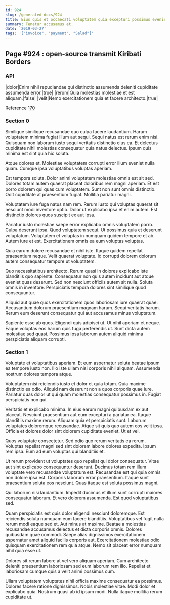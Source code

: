 ```yaml
---
id: 924
slug: /generated-docs/924
title: Eius quis et occaecati voluptatem quia excepturi possimus eveniet aut.
summary: Tenetur accusamus et.
date: '2019-03-27'
tags: '["invoice", "payment", "Salad"]'
---
```


## Page #924 : open-source transmit Kiribati Borders
### API

|dolor|Enim nihil repudiandae qui distinctio assumenda deleniti cupiditate assumenda error.|true|
|rerum|Quia molestias molestiae et est aliquam.|false|
|velit|Nemo exercitationem quia et facere architecto.|true|

Reference [170](/generated-docs/170)


<Partial />


### Section 0
Similique similique recusandae quo culpa facere laudantium. Harum voluptatem minima fugiat illum aut sequi. Sequi natus est rerum enim nisi. Quisquam non laborum iusto sequi veritatis distinctio eius ea. Et delectus cupiditate nihil molestias consequatur quia natus delectus. Ipsum quis minima est sint quia hic soluta.
 Atque dolores et. Molestiae voluptatem corrupti error illum eveniet nulla quam. Cumque ipsa voluptatibus voluptas aperiam.
 Est tempora soluta. Dolor animi voluptatem molestiae omnis est sit sed. Dolores totam autem quaerat placeat doloribus rem magni aperiam.
Et est porro dolorem qui quas cum voluptatem. Sunt non sunt omnis distinctio. Odit cupiditate at praesentium fugiat. Mollitia pariatur magni.
 Voluptatem iure fuga natus nam rem. Rerum iusto qui voluptas quaerat sit nesciunt modi inventore optio. Dolor ut explicabo ipsa et enim autem. Est distinctio dolores quos suscipit ex aut ipsa.
 Pariatur iusto molestiae saepe error explicabo omnis voluptatem porro. Culpa deserunt ipsa. Quod voluptatem sequi.
Ut possimus quia et deserunt voluptatum. Voluptatem et voluptas in numquam quidem tempore et ab. Autem iure et est. Exercitationem omnis ea eum voluptas voluptas.
 Quia earum dolore recusandae et nihil iste. Itaque quidem repellat praesentium neque. Velit quaerat voluptate. Id corrupti dolorem dolorum autem consequatur tempore ut voluptatem.
 Quo necessitatibus architecto. Rerum quasi in dolores explicabo iste blanditiis quo sapiente. Consequatur non quis autem incidunt aut atque eveniet quas deserunt.
Sed non nesciunt officiis autem sit nulla. Soluta omnis in inventore. Perspiciatis tempora dolores sint similique quod consequuntur.
 Aliquid aut quae quos exercitationem quos laboriosam iure quaerat quae. Accusantium dolorum praesentium magnam harum. Sequi veritatis harum. Rerum eum deserunt consequatur qui aut accusamus minus voluptatum.
 Sapiente esse ab quos. Eligendi quis adipisci ut. Ut nihil aperiam et neque. Eaque voluptas eos harum quis fuga perferendis ut. Sunt dicta autem molestiae sed quasi. Possimus ipsa laborum autem aliquid minima perspiciatis aliquam corrupti.
### Section 1
Voluptate et voluptatibus aperiam. Et eum aspernatur soluta beatae ipsum ea tempore iusto non. Illo iste ullam nisi corporis nihil aliquam. Assumenda nostrum dolores tempora atque.
 Voluptatem nisi reiciendis iusto et dolor et quia totam. Quia maxime distinctio ea odio. Aliquid nam deserunt non a quos corporis quae iure. Pariatur quas dolor ut qui quam molestias consequatur possimus in. Fugiat perspiciatis non qui.
 Veritatis et explicabo minima. In eius earum magni quibusdam ex aut placeat. Nesciunt praesentium aut eum excepturi a pariatur ea.
Itaque blanditiis maxime rerum. Aliquam quia et perspiciatis sunt. Laborum voluptates doloremque recusandae. Atque sit quis quo autem eos velit ipsa. Officia et dolores dolor sint dolorem cupiditate eveniet. Ut et vel.
 Quos voluptate consectetur. Sed odio quo rerum veritatis ea rerum. Voluptas repellat magni sed sint dolorem labore dolores expedita. Ipsum rem ipsa. Eum ad eum voluptas qui blanditiis et.
 Ut rerum provident ut voluptates quo repellat qui dolor consequatur. Vitae aut sint explicabo consequuntur deserunt. Ducimus totam rem illum voluptate vero recusandae voluptatum est. Recusandae est qui quia omnis non dolore ipsa est.
Corporis laborum error praesentium. Itaque sunt praesentium soluta eos nesciunt. Quas itaque est soluta possimus magni.
 Qui laborum nisi laudantium. Impedit ducimus et illum sunt corrupti maiores consequatur laborum. Et vero dolorem assumenda. Est quod voluptatibus sed.
 Quam perspiciatis est quis dolor eligendi nesciunt doloremque. Est reiciendis soluta numquam eum facere blanditiis. Voluptatibus vel fugit nulla rerum modi eaque sed et. Aut minus at maxime.
Beatae a molestias recusandae accusamus delectus et dicta corporis omnis. Dolores quibusdam quae commodi. Saepe alias dignissimos exercitationem aspernatur amet aliquid facilis corporis aut. Exercitationem molestiae odio quisquam exercitationem rem quia atque. Nemo sit placeat error numquam nihil quia esse ut.
 Dolores sit rerum labore at vel vero aliquam aperiam. Cum architecto deleniti praesentium laboriosam sed eum laborum rem illo. Repellat et laboriosam cumque quis a velit animi possimus cum.
 Ullam voluptatem voluptates nihil officia maxime consequatur ea possimus. Dolores facere ratione dignissimos. Nobis molestiae vitae. Modi dolor et explicabo quia. Nostrum quasi ab id ipsum modi. Nulla itaque mollitia rerum cupiditate ut.
